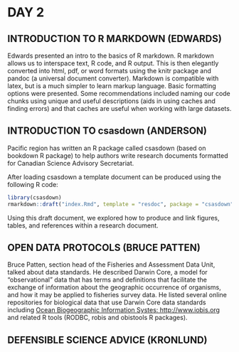 # DAY 2

## INTRODUCTION TO R MARKDOWN (EDWARDS)

Edwards presented an intro to the basics of R markdown. R markdown allows us to interspace text, R code, and R output. This is then elegantly converted into html, pdf, or word formats using the knitr package and pandoc (a universal document converter). Markdown is compatible with latex, but is a much simpler to learn markup language. Basic formatting options were presented.
Some recommendations included naming our code chunks using unique and useful descriptions (aids in using caches and finding errors) and that caches are useful when working with large datasets.

## INTRODUCTION TO **csasdown** (ANDERSON)

Pacific region has written an R package called csasdown  (based on bookdown R package) to help authors write research documents formatted for Canadian Science Advisory Secretariat.  

After loading csasdown a template document can be produced using the following R code:

```r
library(csasdown)
rmarkdown::draft("index.Rmd", template = "resdoc", package = "csasdown", create_dir = FALSE, edit = FALSE)
```


Using this draft document, we explored how to produce and link figures, tables, and references within a research document.


## OPEN DATA PROTOCOLS (BRUCE PATTEN)

Bruce Patten, section head of the Fisheries and Assessment Data Unit, talked about data standards. He described Darwin Core, a model for “observational” data that has terms and definitions that facilitate the exchange of information about the geographic occurrence of organisms, and how it may be applied to fisheries survey data. He listed several online repositories for biological data that use Darwin Core data standards including [Ocean Biogeographic Information Systes: http://www.iobis.org](http://www.iobis.org) and related R tools (RODBC, robis and obistools R packages).


## DEFENSIBLE SCIENCE ADVICE (KRONLUND)










